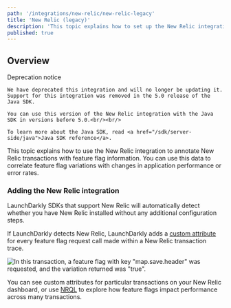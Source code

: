 ```yaml
---
path: '/integrations/new-relic/new-relic-legacy'
title: 'New Relic (legacy)'
description: 'This topic explains how to set up the New Relic integration to annotate New Relic transactions with feature flag information.'
published: true
---
```


## Overview

<Callout intent="alert">
  <CalloutTitle>Deprecation notice</CalloutTitle>
  <CalloutDescription>
    
    We have deprecated this integration and will no longer be updating it. Support for this integration was removed in the 5.0 release of the Java SDK.
    
    You can use this version of the New Relic integration with the Java SDK in versions before 5.0.<br/><br/> 
    
    To learn more about the Java SDK, read <a href="/sdk/server-side/java">Java SDK reference</a>.

  </CalloutDescription>
</Callout>

This topic explains how to use the New Relic integration to annotate New Relic transactions with feature flag information. You can use this data to correlate feature flag variations with changes in application performance or error rates.

### Adding the New Relic integration

LaunchDarkly SDKs that support New Relic will automatically detect whether you have New Relic installed without any additional configuration steps. 

If LaunchDarkly detects New Relic, LaunchDarkly adds a [custom attribute](https://docs.newrelic.com/docs/insights/new-relic-insights/decorating-events/insights-custom-attributes) for every feature flag request call made within a New Relic transaction trace.

![In this transaction, a feature flag with key "map.save.header" was requested, and the variation returned was "true".](../images/new-relic-custom-attribute.png)

You can see custom attributes for particular transactions on your New Relic dashboard, or use [NRQL](https://docs.newrelic.com/docs/insights/new-relic-insights/using-new-relic-query-language/nrql-reference) to explore how feature flags impact performance across many transactions.
